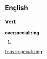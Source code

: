 
==English==

===Verb===
'''overspecializing'''

# {{present participle of|[[overspecialize]]}}

[[fr:overspecializing]]